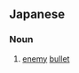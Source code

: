 ==Japanese==
{{ja-kanjitab|てき|だん|yomi=o}}

===Noun===
{{ja-noun|てきだん|kyu=敵彈}}

# [[enemy]] [[bullet]]